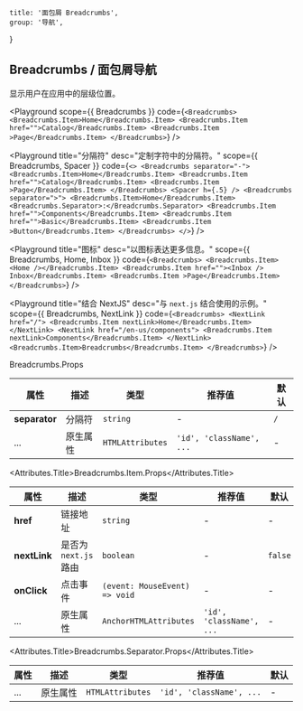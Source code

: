 
	title: '面包屑 Breadcrumbs',
	group: '导航',
}

## Breadcrumbs / 面包屑导航

显示用户在应用中的层级位置。

<Playground
	scope={{ Breadcrumbs }}
	code={`
<Breadcrumbs>
  <Breadcrumbs.Item>Home</Breadcrumbs.Item>
  <Breadcrumbs.Item href="">Catalog</Breadcrumbs.Item>
  <Breadcrumbs.Item >Page</Breadcrumbs.Item>
</Breadcrumbs>
`}
/>

<Playground
	title="分隔符"
	desc="定制字符中的分隔符。"
	scope={{ Breadcrumbs, Spacer }}
	code={`
<>
  <Breadcrumbs separator="-">
    <Breadcrumbs.Item>Home</Breadcrumbs.Item>
    <Breadcrumbs.Item href="">Catalog</Breadcrumbs.Item>
    <Breadcrumbs.Item >Page</Breadcrumbs.Item>
  </Breadcrumbs>
  <Spacer h={.5} />
  <Breadcrumbs separator=">">
    <Breadcrumbs.Item>Home</Breadcrumbs.Item>
    <Breadcrumbs.Separator>:</Breadcrumbs.Separator>
    <Breadcrumbs.Item href="">Components</Breadcrumbs.Item>
    <Breadcrumbs.Item href="">Basic</Breadcrumbs.Item>
    <Breadcrumbs.Item >Button</Breadcrumbs.Item>
  </Breadcrumbs>
</>
`}
/>

<Playground
	title="图标"
	desc="以图标表达更多信息。"
	scope={{ Breadcrumbs, Home, Inbox }}
	code={`
<Breadcrumbs>
  <Breadcrumbs.Item><Home /></Breadcrumbs.Item>
  <Breadcrumbs.Item href=""><Inbox /> Inbox</Breadcrumbs.Item>
  <Breadcrumbs.Item >Page</Breadcrumbs.Item>
</Breadcrumbs>
`}
/>

<Playground
	title="结合 NextJS"
	desc="与 `next.js` 结合使用的示例。"
	scope={{ Breadcrumbs, NextLink }}
	code={`
<Breadcrumbs>
  <NextLink href="/">
    <Breadcrumbs.Item nextLink>Home</Breadcrumbs.Item>
  </NextLink>
  <NextLink href="/en-us/components">
    <Breadcrumbs.Item nextLink>Components</Breadcrumbs.Item>
  </NextLink>
  <Breadcrumbs.Item>Breadcrumbs</Breadcrumbs.Item>
</Breadcrumbs>
`}
/>

<Attributes edit="/pages/zh-cn/components/breadcrumbs.mdx">
<Attributes.Title>Breadcrumbs.Props</Attributes.Title>

| 属性          | 描述     | 类型             | 推荐值                   | 默认 |
| ------------- | -------- | ---------------- | ------------------------ | ---- |
| **separator** | 分隔符   | `string`         | -                        | `/`  |
| ...           | 原生属性 | `HTMLAttributes` | `'id', 'className', ...` | -    |

<Attributes.Title>Breadcrumbs.Item.Props</Attributes.Title>

| 属性         | 描述                  | 类型                          | 推荐值                   | 默认    |
| ------------ | --------------------- | ----------------------------- | ------------------------ | ------- |
| **href**     | 链接地址              | `string`                      | -                        | -       |
| **nextLink** | 是否为 `next.js` 路由 | `boolean`                     | -                        | `false` |
| **onClick**  | 点击事件              | `(event: MouseEvent) => void` | -                        | -       |
| ...          | 原生属性              | `AnchorHTMLAttributes`        | `'id', 'className', ...` | -       |

<Attributes.Title>Breadcrumbs.Separator.Props</Attributes.Title>

| 属性 | 描述     | 类型             | 推荐值                   | 默认 |
| ---- | -------- | ---------------- | ------------------------ | ---- |
| ...  | 原生属性 | `HTMLAttributes` | `'id', 'className', ...` | -    |

</Attributes>

